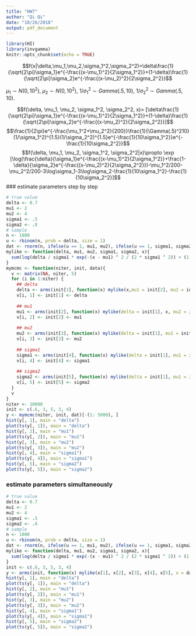 ```yaml
---
title: "HW7"
author: "Qi Qi"
date: "10/26/2018"
output: pdf_document
---
```


```r
library(HI)
library(invgamma)
knitr::opts_chunk$set(echo = TRUE)
```

$$f(x|\delta,\mu_1,\mu_2,\sigma_1^2,\sigma_2^2)=\delta\frac{1}{\sqrt{2\pi}\sigma_1}e^{-\frac{(x-\mu_1)^2}{2\sigma_1^2}}+(1-\delta)\frac{1}{\sqrt{2\pi}\sigma_2}e^{-\frac{(x-\mu_2)^2}{2\sigma_2^2}}$$


$\mu_1 \sim N(0, 10^2)$, $\mu_2 \sim N(0, 10^2)$, $1/\sigma_1^2 \sim Gamma(.5, 10)$, $1/\sigma_2^2 \sim Gamma(.5, 10)$.

$$f(\delta, \mu_1, \mu_2, \sigma_1^2, \sigma_2^2, x)= [\delta\frac{1}{\sqrt{2\pi}\sigma_1}e^{-\frac{(x-\mu_1)^2}{2\sigma_1^2}}+(1-\delta)\frac{1}{\sqrt{2\pi}\sigma_2}e^{-\frac{(x-\mu_2)^2}{2\sigma_2^2}}]$$
$$\frac{1}{2\pi}e^{-\frac{\mu_1^2+\mu_2^2}{200}}\frac{1}{\Gamma(.5)^210}(1/\sigma_1^2)^{1.5}(1/\sigma_2^2)^{1.5}e^{-\frac{1}{10\sigma_1^2}}e^{-\frac{1}{10\sigma_2^2}}$$
$$f(\delta, \mu_1, \mu_2, \sigma_1^2, \sigma_2^2|x)\propto \exp [\log(\frac{\delta}{\sigma_1}e^{-\frac{(x-\mu_1)^2}{2\sigma_1^2}}+\frac{1-\delta}{\sigma_2}e^{-\frac{(x-\mu_2)^2}{2\sigma_2^2}})-\mu_1^2/200-\mu_2^2/200-3\log\sigma_1-3\log\sigma_2-\frac{1}{10\sigma_1^2}-\frac{1}{10\sigma_2^2}]$$
### estimate parameters step by step

```r
# true value
delta <- 0.7
mu1 <- 2
mu2 <- 4
sigma1 <- .5
sigma2 <- .8
# sample
n <- 1000
u <- rbinom(n, prob = delta, size = 1)
dat <- rnorm(n, ifelse(u == 1, mu1, mu2), ifelse(u == 1, sigma1, sigma2))
mylike <- function(delta, mu1, mu2, sigma1, sigma2, x){
  sum(log(delta / sigma1 * exp(-(x - mu1) ^ 2 / (2 * sigma1 ^ 2)) + (1 - delta) / sigma2 * exp(-(x - mu2) ^ 2 / (2 * sigma2))) - mu1 ^ 2 / 200 - mu2 ^ 2 / 200 - 3 * log(sigma1) -3 * log(sigma2) - 1 / (10 * sigma1 ^ 2) - 1 / (10 * sigma2 ^ 2))
}
mymcmc <- function(niter, init, data){
  v <- matrix(NA, niter, 5)
  for (i in 1:niter) {
    ## delta
    delta <- arms(init[1], function(x) mylike(x,mu1 = init[2], mu2 = init[3], sigma1 = init[4], sigma2 = init[5], x = dat), function(x) (x > 1e-5) * (x < 1-1e-5), 1)
    v[i, 1] <- init[1] <- delta
    
    ## mu1
    mu1 <- arms(init[2], function(x) mylike(delta = init[1], x, mu2 = init[3], sigma1 = init[4], sigma2 = init[5], x = dat), function(x) (x/10 > (-7)) * (x/10 < 7), 1)
    v[i, 2] <- init[2] <- mu1
    
    ## mu2
    mu2 <- arms(init[3], function(x) mylike(delta = init[1], mu1 = init[2], x, sigma1 = init[4], sigma2 = init[5], x = dat), function(x) (x/10 > (-7)) * (x/10 < 7), 1)
    v[i, 3] <- init[3] <- mu2
    
    ## sigma1
    sigma1 <- arms(init[4], function(x) mylike(delta = init[1], mu1 = init[2], mu2 = init[3], x, sigma2 = init[5], x = dat), function(x) (x > 1e-5) * (x < 10), 1)
    v[i, 4] <- init[4] <- sigma1
    
    ## sigma2
    sigma2 <- arms(init[5], function(x) mylike(delta = init[1], mu1 = init[2], mu2 = init[3], sigma1 = init[4], x, x = dat), function(x) (x > 1e-5) * (x < 10), 1)
    v[i, 5] <- init[5] <- sigma2
  }    
  v
}
niter <- 10000
init <- c(.6, 3, 5, 3, 4)
y <- mymcmc(niter, init, dat)[-(1: 5000), ]
hist(y[, 1], main = "delta")
plot(ts(y[, 1]), main = "delta")
hist(y[, 2], main = "mu1")
plot(ts(y[, 2]), main = "mu1")
hist(y[, 3], main = "mu2")
plot(ts(y[, 3]), main = "mu2")
hist(y[, 4], main = "sigma1")
plot(ts(y[, 4]), main = "sigma1")
hist(y[, 5], main = "sigma2")
plot(ts(y[, 5]), main = "sigma2")
```

### estimate parameters simultaneously

```r
# true value
delta <- 0.7
mu1 <- 2
mu2 <- 4
sigma1 <- .5
sigma2 <- .8
# sample
n <- 1000
u <- rbinom(n, prob = delta, size = 1)
dat <- rnorm(n, ifelse(u == 1, mu1, mu2), ifelse(u == 1, sigma1, sigma2))
mylike <- function(delta, mu1, mu2, sigma1, sigma2, x){
  sum(log(delta / sigma1 * exp(-(x - mu1) ^ 2 / (2 * sigma1 ^ 2)) + (1 - delta) / sigma2 * exp(-(x - mu2) ^ 2 / (2 * sigma2))) - mu1 ^ 2 / 200 - mu2 ^ 2 / 200 - 3 * log(sigma1) -3 * log(sigma2) - 1 / (10 * sigma1 ^ 2) - 1 / (10 * sigma2 ^ 2))
}
init <- c(.6, 3, 5, 3, 4)
y <- arms(init, function(x) mylike(x[1], x[2], x[3], x[4], x[5], x = dat), function(x) (x[1] > 1e-5) * (x[1] < 1-1e-5) * (x[2]/10 > (-7)) * (x[2]/10 < 7) * (x[3]/10 > (-7)) * (x[3]/10 < 7) * (x[4] > 1e-5) * (x[4] < 10) * (x[5] > 1e-5) * (x[5] < 10), 10000)[-(1:5000), ]
hist(y[, 1], main = "delta")
plot(ts(y[, 1]), main = "delta")
hist(y[, 2], main = "mu1")
plot(ts(y[, 2]), main = "mu1")
hist(y[, 3], main = "mu2")
plot(ts(y[, 3]), main = "mu2")
hist(y[, 4], main = "sigma1")
plot(ts(y[, 4]), main = "sigma1")
hist(y[, 5], main = "sigma2")
plot(ts(y[, 5]), main = "sigma2")
```